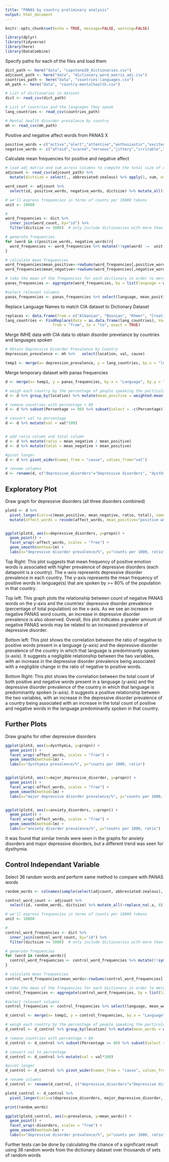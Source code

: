 ---
title: "PANAS by country preliminary analysis"
output: html_document
---

```{r setup, include=FALSE}
knitr::opts_chunk$set(echo = TRUE, message=FALSE, warning=FALSE)
```


```{r libraries}
library(dplyr)
library(tidyverse)
library(here)
library(DataCombine)
```

Specify paths for each of the files and load them
```{r loaddata, include=TRUE}
dict_path <- here("data", "capstone20_dictionaries.csv")  
adjcount_path <- here("data", "dictionary_word_matrix_adj.csv")  
countries_path <- here("data", "countries-languages.csv")
mh_path <- here("data", "country-mentalhealth.csv")

# List of dictionaries in dataset
dict <- read_csv(dict_path)  

# List of countries and the languages they speak
lang_countries <- read_csv(countries_path) 

# Mental health disorder prevalance by country
mh <- read_csv(mh_path) 
```

Positive and negative affect words from PANAS X
```{r loadwords, include=TRUE}
positive_words = c("active","alert","attentive","enthusiastic","excited","interested","proud","happy", "joyful","delighted","cheerful","lively","energetic","strong","confident","bold","daring","fearless")
negative_words <- c("afraid","scared","nervous","jittery","irritable","hostile","guilty","ashamed","upset", "distressed","frightened","shaky","angry","disgusted","sad","lonely")
```



Calculate mean frequencies for positive and negative affect
```{r calculatefrequencies, include=TRUE}
# load adj matrix and sum across columns to compute the total size of each dictionary
adjcount <- read_csv(adjcount_path) %>%  
  mutate(dictsize = select(., abbreviated:zealous) %>% apply(1, sum, na.rm=TRUE))

word_count <- adjcount %>% 
  select(id, positive_words, negative_words, dictsize) %>% mutate_all(~replace_na(.x, 0))

# we'll express frequencies in terms of counts per 10000 tokens
unit <- 10000

# 
word_frequencies <- dict %>% 
  inner_join(word_count, by="id") %>%
  filter(dictsize >= 5000)  # only include dictionaries with more than 5000 tokens

# generate frequencies
for (word in c(positive_words, negative_words)){
  word_frequencies <- word_frequencies %>% mutate(!!sym(word) :=  unit * !!sym(word)/dictsize)
}

# calculate mean frequencies
word_frequencies$mean_positive<-rowSums(word_frequencies[,positive_words])
word_frequencies$mean_negative<-rowSums(word_frequencies[,negative_words])

# take the mean of the frequencies for each dictionary in order to merge into a single language
panas_frequencies <- aggregate(word_frequencies, by = list(language = word_frequencies$langname), FUN = mean)

#select relevant columns
panas_frequencies <- panas_frequencies %>% select(language, mean_positive, mean_negative)
```


Replace Language Names to match CIA dataset to Dictionary Dataset
```{r replacelanguagenames, include=TRUE}
replaces <- data.frame(from = c("Albanian", "Bosnian", "Khmer", "Croatian", "Serbian", "Arabic", "Mandarin", "Persian", "Mongolian", "Greek", "Hebrew", "Armenian", "Malay", "Kyrgyz"), to = c("Northern Tosk Albanian", "Serbian-Croatian-Bosnian", "Central Khmer", "Serbian-Croatian-Bosnian", "Serbian-Croatian-Bosnian", "Standard Arabic", "Mandarin Chinese", "Western Farsi", "Halh Mongolian", "Modern Greek", "Modern Hebrew", "Eastern Armenian", "Standard Malay", "Kirghiz"))
lang_countries <- FindReplace(data = as.data.frame(lang_countries), Var = "Language", replaceData = replaces,
                     from = "from", to = "to", exact = TRUE)

```


Merge IMHE data with CIA data to obtain disorder prevelance by countries and languages spoken
```{r createtemp, include=TRUE}
# Obtain Depressive Disorder Prevalence by Country
depression_prevalence <- mh %>%   select(location, val, cause)

temp1 <- merge(x= depression_prevalence, y = lang_countries, by.x = "location", by.y = "Country")

```


Merge temporary dataset with panas frequencies
```{r createdataframe, include=TRUE}
d <- merge(x= temp1, y = panas_frequencies, by.x = "Language", by.y = "language")

# weigh each country by the percentage of people speaking the particular language
d <- d %>% group_by(location) %>% mutate(mean_positive = weighted.mean(mean_positive, Percentage/100)) %>% mutate(mean_negative = weighted.mean(mean_negative, Percentage/100)) %>% mutate(Percentage = sum(Percentage)/4) %>% subset(select = -c(Language)) %>% distinct()

# remove countries with percentage < 80
d <- d %>% subset(Percentage >= 80) %>% subset(select = -c(Percentage))

# convert val to percentage
d <- d %>% mutate(val = val*100)


# add ratio column and total column
d <- d %>% mutate(ratio = mean_negative / mean_positive)
d <- d %>% mutate(total = mean_negative + mean_positive)

#pivot longer
d <- d %>% pivot_wider(names_from = "cause", values_from="val")

# rename columns
d <- rename(d, c("depressive_disorders"="Depressive disorders", "dysthymia"="Dysthymia",  "major_depressive_disorder"="Major depressive disorder",  "anxiety_disorders" = "Anxiety disorders"))
```

## Exploratory Plot
Draw graph for depressive disorders (all three disorders combined)
```{r plotgraphs, include=TRUE}

plotd <- d %>% 
  pivot_longer(cols=c(mean_positive, mean_negative, ratio, total), names_to="affect_words", values_to="propn") %>% 
  mutate(affect_words = recode(affect_words, mean_positive="positive words", mean_negative="negative words", ratio="ratio of negative to positive", total="total of negative and positive")) 


ggplot(plotd, aes(x=depressive_disorders, y=propn)) +
  geom_point() +
  facet_wrap(~affect_words, scales = "free") +
  geom_smooth(method=lm) +
  labs(x="depressive disorder prevalence/%", y="counts per 1000, ratio")

```



Top Right:
This plot suggests that mean frequency of positive emotion words is associated with higher prevalence of depressive disorders (each datapoint is a country). The x-axis represents depressive disorder prevalence in each country. The y-axis represents the mean frequency of positive words in language(s) that are spoken by >= 80% of the population in that country. 


Top left:
This graph plots the relationship between count of negative PANAS words on the y-axis  and the countries’ depressive disorder prevalence (percentage of total population) on the x-axis. As we see an increase in negative PANAS word counts, an increase in depressive disorder prevalence is also observed. Overall, this plot indicates a greater amount of negative PANAS words may be related to an increased prevalence of depressive disorder. 



Bottom left: 
This plot shows the correlation between the ratio of negative to positive words present in a language (y-axis) and the depressive disorder prevalence of the country in which that language is predominantly spoken (x-axis). It suggests a negligible relationship between the two variables, with an increase in the depressive disorder prevalence being associated with a negligible change in the ratio of negative to positive words.


Bottom Right: This plot shows the correlation between the total count of both positive and negative words present in a language (y-axis) and the depressive disorder prevalence of the country in which that language is predominantly spoken (x-axis). It suggests a positive relationship between the two variables, with an increase in the depressive disorder prevalence of a country being associated with an increase in the total count of positive and negative words in the language predominantly spoken in that country.

## Further Plots
Draw graphs for other depressive disorders
```{r plotgraphs2, include=TRUE}
ggplot(plotd, aes(x=dysthymia, y=propn)) +
  geom_point() +
  facet_wrap(~affect_words, scales = "free") +
  geom_smooth(method=lm) +
  labs(x="dysthymia prevalence/%", y="counts per 1000, ratio")


ggplot(plotd, aes(x=major_depressive_disorder, y=propn)) +
  geom_point() +
  facet_wrap(~affect_words, scales = "free") +
  geom_smooth(method=lm) +
  labs(x="major depressive disorder prevalence/%", y="counts per 1000, ratio")


ggplot(plotd, aes(x=anxiety_disorders, y=propn)) +
  geom_point() +
  facet_wrap(~affect_words, scales = "free") +
  geom_smooth(method=lm) +
  labs(x="anxiety disorder prevalence/%", y="counts per 1000, ratio")
```


It was found that similar trends were seen in the graphs for anxiety disorders and major depressive disorders, but a different trend was seen for dysthymia.


## Control Independant Variable
Select 36 random words and perform same method to compare with PANAS words
```{r calculatecontrol, include=TRUE}
random_words <- colnames(sample(select(adjcount, abbreviated:zealous), size=36))

control_word_count <- adjcount %>% 
  select(id, random_words, dictsize) %>% mutate_all(~replace_na(.x, 0))

# we'll express frequencies in terms of counts per 10000 tokens
unit <- 10000

# 
control_word_frequencies <- dict %>% 
  inner_join(control_word_count, by="id") %>%
  filter(dictsize >= 5000)  # only include dictionaries with more than 5000 tokens

# generate frequencies
for (word in random_words){
  control_word_frequencies <- control_word_frequencies %>% mutate(!!sym(word) :=  unit * !!sym(word)/dictsize)
}

# calculate mean frequencies
control_word_frequencies$mean_words<-rowSums(control_word_frequencies[,random_words])

# take the mean of the frequencies for each dictionary in order to merge into a single language
control_frequencies <- aggregate(control_word_frequencies, by = list(language = control_word_frequencies$langname), FUN = mean)

#select relevant columns
control_frequencies <- control_frequencies %>% select(language, mean_words)

d_control <- merge(x= temp1, y = control_frequencies, by.x = "Language", by.y = "language")

# weigh each country by the percentage of people speaking the particular language
d_control <- d_control %>% group_by(location) %>% mutate(mean_words = weighted.mean(mean_words, Percentage/100)) %>% mutate(Percentage = sum(Percentage)/4) %>% subset(select = -c(Language)) %>% distinct()

# remove countries with percentage < 80
d_control <- d_control %>% subset(Percentage >= 80) %>% subset(select = -c(Percentage))

# convert val to percentage
d_control <- d_control %>% mutate(val = val*100)

#pivot longer
d_control <- d_control %>% pivot_wider(names_from = "cause", values_from="val")

# rename columns
d_control <- rename(d_control, c("depressive_disorders"="Depressive disorders", "dysthymia"="Dysthymia",  "major_depressive_disorder"="Major depressive disorder",  "anxiety_disorders" = "Anxiety disorders"))

plotd_control <- d_control %>% 
  pivot_longer(cols=c(depressive_disorders, major_depressive_disorder, anxiety_disorders, dysthymia), names_to="disorders", values_to="prevalence") 

print(random_words)

ggplot(plotd_control, aes(x=prevalence, y=mean_words)) +
  geom_point() +
  facet_wrap(~disorders, scales = "free") +
  geom_smooth(method=lm) +
  labs(x="depressive disorder prevalence/%", y="counts per 1000, ratio")

```


Further tests can be done by calculating the chance of a significant result using 36 random words from the dictionary dataset over thousands of sets of random words